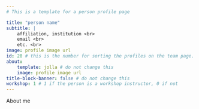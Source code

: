 ```yaml
---
# This is a template for a person profile page

title: "person name"
subtitle: |
    affiliation, institution <br>
    email <br>
    etc. <br>
image: profile image url
id: 20 # this is the number for sorting the profiles on the team page. please add 1 if you add a new profile
about:
    template: jolla # do not change this
    image: profile image url
title-block-banner: false # do not change this
workshop: 1 # 1 if the person is a workshop instructor, 0 if not
---
```


About me

